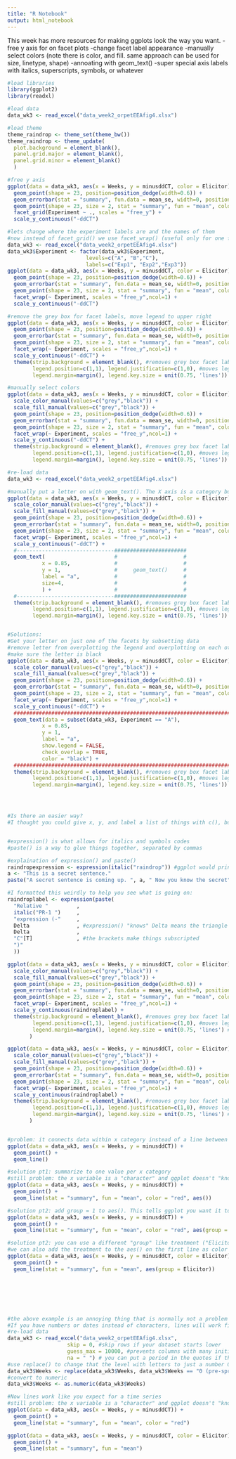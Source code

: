 ```yaml
---
title: "R Notebook"
output: html_notebook
---
```


This week has more resources for making ggplots look the way you want.
-free y axis for on facet plots
-change facet label appearance
-manually select colors (note there is color, and fill. same approach can be used for size, linetype, shape)
-annoating with geom_text()
-super special axis labels with italics, superscripts, symbols, or whatever


```r

#load libraries
library(ggplot2)
library(readxl)

#load data
data_wk3 <- read_excel("data_week2_orpetEEAfig4.xlsx")

#load theme
theme_raindrop <- theme_set(theme_bw())
theme_raindrop <- theme_update(
  plot.background = element_blank(),
  panel.grid.major = element_blank(),
  panel.grid.minor = element_blank()
  )

```


```r

#free y axis
ggplot(data = data_wk3, aes(x = Weeks, y = minusddCT, color = Elicitor)) +
  geom_point(shape = 23, position=position_dodge(width=0.6)) +
  geom_errorbar(stat = "summary", fun.data = mean_se, width=0, position=position_dodge(width=0.6)) +
  geom_point(shape = 23, size = 2, stat = "summary", fun = "mean", color = "black", aes(fill = Elicitor), position=position_dodge(width=0.6)) +
  facet_grid(Experiment ~ ., scales = "free_y") +
  scale_y_continuous("-ddCT")

#lets change where the experiment labels are and the names of them
#now instead of facet_grid() we use facet_wrap() (useful only for one faceting by one variable) because it has the ncol option and I want one column
data_wk3 <- read_excel("data_week2_orpetEEAfig4.xlsx")
data_wk3$Experiment <- factor(data_wk3$Experiment,
                         levels=c("A", "B","C"),       
                         labels=c("Exp1", "Exp2","Exp3"))
ggplot(data = data_wk3, aes(x = Weeks, y = minusddCT, color = Elicitor)) +
  geom_point(shape = 23, position=position_dodge(width=0.6)) +
  geom_errorbar(stat = "summary", fun.data = mean_se, width=0, position=position_dodge(width=0.6)) +
  geom_point(shape = 23, size = 2, stat = "summary", fun = "mean", color = "black", aes(fill = Elicitor), position=position_dodge(width=0.6)) +
  facet_wrap(~ Experiment, scales = "free_y",ncol=1) +
  scale_y_continuous("-ddCT")

#remove the grey box for facet labels, move legend to upper right
ggplot(data = data_wk3, aes(x = Weeks, y = minusddCT, color = Elicitor)) +
  geom_point(shape = 23, position=position_dodge(width=0.6)) +
  geom_errorbar(stat = "summary", fun.data = mean_se, width=0, position=position_dodge(width=0.6)) +
  geom_point(shape = 23, size = 2, stat = "summary", fun = "mean", color = "black", aes(fill = Elicitor), position=position_dodge(width=0.6)) +
  facet_wrap(~ Experiment, scales = "free_y",ncol=1) +
  scale_y_continuous("-ddCT") +
  theme(strip.background = element_blank(), #removes grey box facet labels
        legend.position=c(1,1), legend.justification=c(1,0), #moves legend to upper right
        legend.margin=margin(), legend.key.size = unit(0.75, 'lines')) #helps prevent being cut off

#manually select colors
ggplot(data = data_wk3, aes(x = Weeks, y = minusddCT, color = Elicitor)) +
  scale_color_manual(values=c("grey","black")) +
  scale_fill_manual(values=c("grey","black")) +
  geom_point(shape = 23, position=position_dodge(width=0.6)) +
  geom_errorbar(stat = "summary", fun.data = mean_se, width=0, position=position_dodge(width=0.6)) +
  geom_point(shape = 23, size = 2, stat = "summary", fun = "mean", color = "black", aes(fill = Elicitor), position=position_dodge(width=0.6)) +
  facet_wrap(~ Experiment, scales = "free_y",ncol=1) +
  scale_y_continuous("-ddCT") +
  theme(strip.background = element_blank(), #removes grey box facet labels
        legend.position=c(1,1), legend.justification=c(1,0), #moves legend to upper right
        legend.margin=margin(), legend.key.size = unit(0.75, 'lines')) #helps prevent being cut off

```


```r

#re-load data
data_wk3 <- read_excel("data_week2_orpetEEAfig4.xlsx")

#manually put a letter on with geom_text(). The X axis is a category but categories are numbered, so you can use coordinates
ggplot(data = data_wk3, aes(x = Weeks, y = minusddCT, color = Elicitor)) +
  scale_color_manual(values=c("grey","black")) +
  scale_fill_manual(values=c("grey","black")) +
  geom_point(shape = 23, position=position_dodge(width=0.6)) +
  geom_errorbar(stat = "summary", fun.data = mean_se, width=0, position=position_dodge(width=0.6)) +
  geom_point(shape = 23, size = 2, stat = "summary", fun = "mean", color = "black", aes(fill = Elicitor), position=position_dodge(width=0.6)) +
  facet_wrap(~ Experiment, scales = "free_y",ncol=1) +
  scale_y_continuous("-ddCT") +
  #-------------------------------#######################
  geom_text(                      #                     #
           x = 0.85,              #                     #
           y = 1,                 #     geom_text()     #
           label = "a",           #                     #
           size=4,                #                     #
           ) +                    #                     #
  #-------------------------------#######################
  theme(strip.background = element_blank(), #removes grey box facet labels
        legend.position=c(1,1), legend.justification=c(1,0), #moves legend to upper right
        legend.margin=margin(), legend.key.size = unit(0.75, 'lines')) #helps prevent being cut off


#Solutions:
#Get your letter on just one of the facets by subsetting data
#remove letter from overplotting the legend and overplotting on each other for each row of data with options
#make sure the letter is black
ggplot(data = data_wk3, aes(x = Weeks, y = minusddCT, color = Elicitor)) +
  scale_color_manual(values=c("grey","black")) +
  scale_fill_manual(values=c("grey","black")) +
  geom_point(shape = 23, position=position_dodge(width=0.6)) +
  geom_errorbar(stat = "summary", fun.data = mean_se, width=0, position=position_dodge(width=0.6)) +
  geom_point(shape = 23, size = 2, stat = "summary", fun = "mean", color = "black", aes(fill = Elicitor), position=position_dodge(width=0.6)) +
  facet_wrap(~ Experiment, scales = "free_y",ncol=1) +
  scale_y_continuous("-ddCT") +
  ####################################################################################
  geom_text(data = subset(data_wk3, Experiment == "A"),
           x = 0.85,
           y = 1,
           label = "a",
           show.legend = FALSE,
           check_overlap = TRUE,
           color = "black") +
  ###################################################################################
  theme(strip.background = element_blank(), #removes grey box facet labels
        legend.position=c(1,1), legend.justification=c(1,0), #moves legend to upper right
        legend.margin=margin(), legend.key.size = unit(0.75, 'lines')) #helps prevent being cut off




#Is there an easier way?
#I thought you could give x, y, and label a list of things with c(), but I can't get it to work



```


```r

#expression() is what allows for italics and symbols codes        
#paste() is a way to glue things together, separated by commas

#explaination of expression() and paste()
raindropexpression <- expression(italic("raindrop")) #ggplot would print this out as the word "raindrop" with italics
a <- "This is a secret sentence."
paste("A secret sentence is coming up. ", a, " Now you know the secret")

#I formatted this weirdly to help you see what is going on:
raindroplabel <- expression(paste(
  "Relative "         ,
  italic("PR-1 ")     , 
  "expression (-"     ,
  Delta               , #expression() "knows" Delta means the triangle symbol
  Delta               , 
  "C"[T]              , #the brackets make things subscripted
  ")"
  ))

ggplot(data = data_wk3, aes(x = Weeks, y = minusddCT, color = Elicitor)) +
  scale_color_manual(values=c("grey","black")) +
  scale_fill_manual(values=c("grey","black")) +
  geom_point(shape = 23, position=position_dodge(width=0.6)) +
  geom_errorbar(stat = "summary", fun.data = mean_se, width=0, position=position_dodge(width=0.6)) +
  geom_point(shape = 23, size = 2, stat = "summary", fun = "mean", color = "black", aes(fill = Elicitor), position=position_dodge(width=0.6)) +
  facet_wrap(~ Experiment, scales = "free_y",ncol=1) +
  scale_y_continuous(raindroplabel) +
  theme(strip.background = element_blank(), #removes grey box facet labels
        legend.position=c(1,1), legend.justification=c(1,0), #moves legend to upper right
        legend.margin=margin(), legend.key.size = unit(0.75, 'lines') #helps prevent being cut off
       )

ggplot(data = data_wk3, aes(x = Weeks, y = minusddCT, color = Elicitor)) +
  scale_color_manual(values=c("grey","black")) +
  scale_fill_manual(values=c("grey","black")) +
  geom_point(shape = 23, position=position_dodge(width=0.6)) +
  geom_errorbar(stat = "summary", fun.data = mean_se, width=0, position=position_dodge(width=0.6)) +
  geom_point(shape = 23, size = 2, stat = "summary", fun = "mean", color = "black", aes(fill = Elicitor), position=position_dodge(width=0.6)) +
  facet_wrap(~ Experiment, scales = "free_y",ncol=1) +
  scale_y_continuous(raindroplabel) +
  theme(strip.background = element_blank(), #removes grey box facet labels
        legend.position=c(1,1), legend.justification=c(1,0), #moves legend to upper right
        legend.margin=margin(), legend.key.size = unit(0.75, 'lines') #helps prevent being cut off
       )



```


```r

#problem: it connects data within x category instead of a line between them
ggplot(data = data_wk3, aes(x = Weeks, y = minusddCT)) +
  geom_point() +
  geom_line()

#solution pt1: summarize to one value per x category
#still problem: the x variable is a "character" and ggplot doesn't "know" that lines should connect them
ggplot(data = data_wk3, aes(x = Weeks, y = minusddCT)) +
  geom_point() +
  geom_line(stat = "summary", fun = "mean", color = "red", aes())

#solution pt2: add group = 1 to aes(). This tells ggplot you want it to connect *everything*
ggplot(data = data_wk3, aes(x = Weeks, y = minusddCT)) +
  geom_point() +
  geom_line(stat = "summary", fun = "mean", color = "red", aes(group = 1))

#solution pt2: you can use a different "group" like treatment ("Elicitor" for this experiment).
#we can also add the treatment to the aes() on the first line as color = to get colors to match treatments
ggplot(data = data_wk3, aes(x = Weeks, y = minusddCT, color = Elicitor)) +
  geom_point() +
  geom_line(stat = "summary", fun = "mean", aes(group = Elicitor))







#the above example is an annoying thing that is normally not a problem
#If you have numbers or dates instead of characters, lines will work fine
#re-load data
data_wk3 <- read_excel("data_week2_orpetEEAfig4.xlsx",
                   skip = 0, #skip rows if your dataset starts lower
                   guess_max = 10000, #prevents columns with many initial blanks importing as logical FALSE)
                   na = " ") # you can put a period in the quotes if that is how you code blanks.
#use replace() to change that the level with letters to just a number 0
data_wk3$Weeks <- replace(data_wk3$Weeks, data_wk3$Weeks == "0 (pre-spray)" , 0)
#convert to numeric
data_wk3$Weeks <- as.numeric(data_wk3$Weeks)

#Now lines work like you expect for a time series
#still problem: the x variable is a "character" and ggplot doesn't "know" that lines should connect them
ggplot(data = data_wk3, aes(x = Weeks, y = minusddCT)) +
  geom_point() +
  geom_line(stat = "summary", fun = "mean", color = "red")

ggplot(data = data_wk3, aes(x = Weeks, y = minusddCT, color = Elicitor)) +
  geom_point() +
  geom_line(stat = "summary", fun = "mean")
  


```

